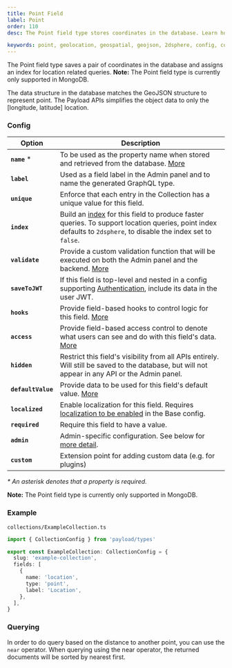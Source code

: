 ```yaml
---
title: Point Field
label: Point
order: 110
desc: The Point field type stores coordinates in the database. Learn how to use Point field for geolocation and geometry.

keywords: point, geolocation, geospatial, geojson, 2dsphere, config, configuration, documentation, Content Management System, cms, headless, javascript, node, react, express
---
```


<Banner>
  The Point field type saves a pair of coordinates in the database and assigns an index for location
  related queries.
</Banner>

<Banner type="warning">
  <strong>Note:</strong> The Point field type is currently only supported in MongoDB.
</Banner>

<LightDarkImage
  srcLight="https://payloadcms.com/images/docs/fields/point.png"
  srcDark="https://payloadcms.com/images/docs/fields/point-dark.png"
  alt="Shows a Point field in the Payload admin panel"
  caption="Admin panel screenshot of a Point field"
/>

The data structure in the database matches the GeoJSON structure to represent point. The Payload APIs simplifies the object data to only the [longitude, latitude] location.

### Config

| Option             | Description                                                                                                                                                                                                       |
| ------------------ | ----------------------------------------------------------------------------------------------------------------------------------------------------------------------------------------------------------------- |
| **`name`** \*      | To be used as the property name when stored and retrieved from the database. [More](/docs/fields/overview#field-names)                                                                                            |
| **`label`**        | Used as a field label in the Admin panel and to name the generated GraphQL type.                                                                                                                                  |
| **`unique`**       | Enforce that each entry in the Collection has a unique value for this field.                                                                                                                                      |
| **`index`**        | Build an [index](/docs/database/overview) for this field to produce faster queries. To support location queries, point index defaults to `2dsphere`, to disable the index set to `false`. |
| **`validate`**     | Provide a custom validation function that will be executed on both the Admin panel and the backend. [More](/docs/fields/overview#validation)                                                                      |
| **`saveToJWT`**    | If this field is top-level and nested in a config supporting [Authentication](/docs/authentication/config), include its data in the user JWT.                                                                     |
| **`hooks`**        | Provide field-based hooks to control logic for this field. [More](/docs/fields/overview#field-level-hooks)                                                                                                        |
| **`access`**       | Provide field-based access control to denote what users can see and do with this field's data. [More](/docs/fields/overview#field-level-access-control)                                                           |
| **`hidden`**       | Restrict this field's visibility from all APIs entirely. Will still be saved to the database, but will not appear in any API or the Admin panel.                                                                  |
| **`defaultValue`** | Provide data to be used for this field's default value. [More](/docs/fields/overview#default-values)                                                                                                              |
| **`localized`**    | Enable localization for this field. Requires [localization to be enabled](/docs/configuration/localization) in the Base config.                                                                                   |
| **`required`**     | Require this field to have a value.                                                                                                                                                                               |
| **`admin`**        | Admin-specific configuration. See below for [more detail](#admin-config).                                                                                                                                         |
| **`custom`**       | Extension point for adding custom data (e.g. for plugins)                                                                                                                                                         |

_\* An asterisk denotes that a property is required._

<Banner type="warning">
  <strong>Note:</strong> The Point field type is currently only supported in MongoDB.
</Banner>

### Example

`collections/ExampleCollection.ts`

```ts
import { CollectionConfig } from 'payload/types'

export const ExampleCollection: CollectionConfig = {
  slug: 'example-collection',
  fields: [
    {
      name: 'location',
      type: 'point',
      label: 'Location',
    },
  ],
}
```

### Querying

In order to do query based on the distance to another point, you can use the `near` operator. When querying using the near operator, the returned documents will be sorted by nearest first.
